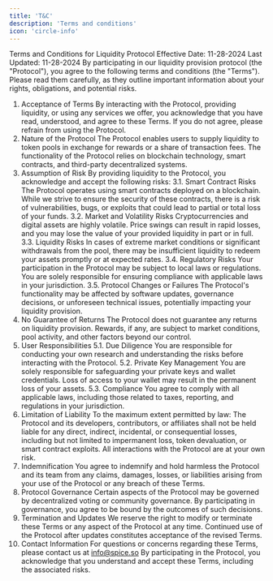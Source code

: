 ```yaml
---
title: 'T&C'
description: 'Terms and conditions'
icon: 'circle-info'
---
```


Terms and Conditions for Liquidity Protocol
Effective Date: 11-28-2024
Last Updated: 11-28-2024
By participating in our liquidity provision protocol (the "Protocol"), you agree to the following terms and conditions (the "Terms"). Please read them carefully, as they outline important information about your rights, obligations, and potential risks.
1. Acceptance of Terms
By interacting with the Protocol, providing liquidity, or using any services we offer, you acknowledge that you have read, understood, and agree to these Terms. If you do not agree, please refrain from using the Protocol.
2. Nature of the Protocol
The Protocol enables users to supply liquidity to token pools in exchange for rewards or a share of transaction fees. The functionality of the Protocol relies on blockchain technology, smart contracts, and third-party decentralized systems.
3. Assumption of Risk
By providing liquidity to the Protocol, you acknowledge and accept the following risks:
3.1. Smart Contract Risks
The Protocol operates using smart contracts deployed on a blockchain. While we strive to ensure the security of these contracts, there is a risk of vulnerabilities, bugs, or exploits that could lead to partial or total loss of your funds.
3.2. Market and Volatility Risks
Cryptocurrencies and digital assets are highly volatile. Price swings can result in rapid losses, and you may lose the value of your provided liquidity in part or in full.
3.3. Liquidity Risks
In cases of extreme market conditions or significant withdrawals from the pool, there may be insufficient liquidity to redeem your assets promptly or at expected rates.
3.4. Regulatory Risks
Your participation in the Protocol may be subject to local laws or regulations. You are solely responsible for ensuring compliance with applicable laws in your jurisdiction.
3.5. Protocol Changes or Failures
The Protocol's functionality may be affected by software updates, governance decisions, or unforeseen technical issues, potentially impacting your liquidity provision.
4. No Guarantee of Returns
The Protocol does not guarantee any returns on liquidity provision. Rewards, if any, are subject to market conditions, pool activity, and other factors beyond our control.
5. User Responsibilities
5.1. Due Diligence
You are responsible for conducting your own research and understanding the risks before interacting with the Protocol.
5.2. Private Key Management
You are solely responsible for safeguarding your private keys and wallet credentials. Loss of access to your wallet may result in the permanent loss of your assets.
5.3. Compliance
You agree to comply with all applicable laws, including those related to taxes, reporting, and regulations in your jurisdiction.
6. Limitation of Liability
To the maximum extent permitted by law:
The Protocol and its developers, contributors, or affiliates shall not be held liable for any direct, indirect, incidental, or consequential losses, including but not limited to impermanent loss, token devaluation, or smart contract exploits.
All interactions with the Protocol are at your own risk.
7. Indemnification
You agree to indemnify and hold harmless the Protocol and its team from any claims, damages, losses, or liabilities arising from your use of the Protocol or any breach of these Terms.
8. Protocol Governance
Certain aspects of the Protocol may be governed by decentralized voting or community governance. By participating in governance, you agree to be bound by the outcomes of such decisions.
9. Termination and Updates
We reserve the right to modify or terminate these Terms or any aspect of the Protocol at any time. Continued use of the Protocol after updates constitutes acceptance of the revised Terms.
10. Contact Information
For questions or concerns regarding these Terms, please contact us at info@spice.so
By participating in the Protocol, you acknowledge that you understand and accept these Terms, including the associated risks.

